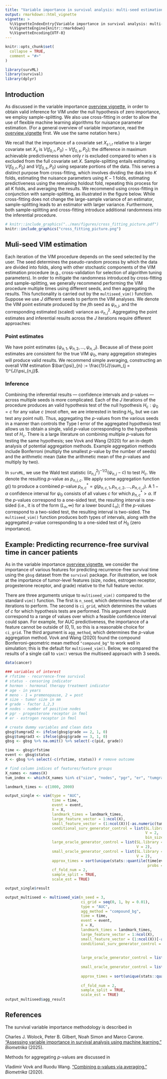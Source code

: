 ```yaml
---
title: "Variable importance in survival analysis: multi-seed estimation"
output: rmarkdown::html_vignette
vignette: >
  %\VignetteIndexEntry{Variable importance in survival analysis: multi-seed estimation}
  %\VignetteEngine{knitr::rmarkdown}
  %\VignetteEncoding{UTF-8}
---
```


```r
knitr::opts_chunk$set(
  collapse = TRUE,
  comment = "#>"
)
```

```r
library(survML)
library(survival)
library(dplyr)
```

## Introduction

As discussed in the variable importance [overview vignette](https://cwolock.github.io/survML/articles/variable_importance.html), in order to obtain valid inference for VIM under the null hypothesis of zero importance, we employ sample-splitting. We also use cross-fitting in order to allow the use of flexible machine learning algorithms for nuisance parameter estimation. (For a general overview of variable importance, read the [overview vignette](https://cwolock.github.io/survML/articles/variable_importance.html) first. We use the same notation here.) 

We recall that the importance of a covariate set $X_{s \setminus r}$ relative to a larger covariate set $X_s$ is $V(f_{0,r}, P_0) - V(f_{0,s}, P_0)$; the difference in maximum achievable predictiveness when only $r$ is excluded compared to when $s$ is excluded from the full covariate set $X$. Sample-splitting entails estimating $V(f_{0,r}, P_0)$ and $V(f_{0,s}, P_0)$ using separate portions of the data. This serves a distinct purpose from cross-fitting, which involves dividing the data into $K$ folds, estimating the nuisance parameters using $K-1$ folds, estimating predictiveness using the remaining holdout fold, repeating this process for all $K$ folds, and averaging the results. We recommend using cross-fitting in conjunction with sample-splitting, as illustrated in the figure below. While cross-fitting does not change the large-sample variance of an estimator, sample-splitting leads to an estimator with larger variance. Furthermore, both sample-splitting and cross-fitting introduce additional randomness into the inferential procedure. 

<!-- ![](cross_fitting_picture.pdf){width=600px} -->

```r
# knitr::include_graphics("../man/figures/cross_fitting_picture.pdf")
knitr::include_graphics("cross_fitting_picture.png")
```

## Muli-seed VIM estimation

Each iteration of the VIM procedure depends on the seed selected by the user. The seed determines the pseudo-random process by which the data are divided into folds, along with other stochastic components of the VIM estimation procedure (e.g., cross-validation for selection of algorithm tuning parameters). In order to mitigate the randomness introduced by cross-fitting and sample-splitting, we generally recommend performing the VIM procedure multiple times using different seeds, and then aggregating the results. This functionality is carried out by the `multiseed_vim()` function. Suppose we use $J$ different seeds to perform the VIM analyses. We denote the VIM point estimate produced by the $j$th seed as $\psi_{n,j}$, and the corresponding estimated (scaled) variance as $\sigma^2_{n,j}$. Aggregating the point estimates and inferential results across the $J$ iterations require different approaches: 

### Point estimates
We have point estimates $\{\psi_{n,1}, \psi_{n,2}, \ldots, \psi_{n,J}\}$. Because all of these point estimates are consistent for the true VIM $\psi_{0}$, many aggregation strategies will produce valid results. We recommend simple averaging, constructing an overall VIM estimation $\bar{\psi}_{n} := \frac{1}{J}\sum_{j = 1}^{J}\psi_{n,j}$. 

### Inference 
Combining the inferential results --- confidence intervals and p-values --- across multiple seeds is more complicated. Each of the $J$ iterations of the procedure produces an valid hypothesis test of the null hypothesis $H_{c}: \psi_0 = c$ for any value $c$ (most often, we are interested in testing $H_0$, but we can test any point null). Thus, aggregating the $p$-values from the various seeds in a manner than controls the Type I error of the aggregated hypothesis test allows us to obtain a single, valid $p$-value corresponding to the hypothesis test of $H_c$. There is a large literature on combining multiple $p$-values for testing the same hypothesis; see Vovk and Wang (2020) for an in-depth analysis of potential aggregation methods. Example aggregation methods include Bonferroni (multiply the smallest $p$-value by the number of seeds) and the arithmetic mean (take the arithmetic mean of the $p$-values and multiply by two). 

In `survML`, we use the Wald test statistic $(\sigma^2_{n,j})^{-1/2}(\psi_{n,j} - c)$ to test $H_c$. We denote the resulting $p$-value as $p_{n,j,c}$. We apply some aggregation function $g()$ to produce a combined $p$-value $p^*_{n,c} = g(p_{n,c,1}, p_{n,c,2}, \ldots, p_{n,c,J})$. A $1-\alpha$ confidence interval for $\psi_0$ consists of all values $c$ for which $p^*_{n,c} > \alpha$. If the $p$-values correspond to a one-sided test, the resulting interval is one-sided (i.e., it is of the form $(L_n, \infty)$ for a lower bound $L_n$); if the $p$-values correspond to a two-sided test, the resulting interval is two-sided. The `multiseed_vim()` function produces both types of intervals, along with the aggregated $p$-value corresponding to a one-sided test of $H_0$ (zero importance). 

## Example: Predicting recurrence-free survival time in cancer patients

As in the variable importance [overview vignette](https://cwolock.github.io/survML/articles/variable_importance.html), we consider the importance of various features for predicting recurrence-free survival time using the `gbsg` dataset from the `survival` package. For illustration, we look at the importance of tumor-level features (size, nodes, estrogen receptor, progesterone receptor, and grade) relative to the full feature vector. 

There are three arguments unique to `multiseed_vim()` compared to the standard `vim()` function. The first is `n_seed`, which determines the number of iterations to perform. The second is `ci_grid`, which determines the values of $c$ for which hypothesis tests are performed. This argument should correspond to a range of values over which a feasible confidence interval could span. For example, for AUC predictiveness, the importance of a feature cannot be outside of $(0,1)$, so this is a reasonable choice for `ci_grid`. The third argument is `agg_method`, which determines the $p$-value aggregation method. Vovk and Wang (2020) found the compound Bonferroni-geometric mean method `"compound_bg"` to work well in simulation; this is the default for `multiseed_vim()`. Below, we compared the results of a single call to `vim()` versus the multiseed approach with 3 seeds. 


```r
data(cancer)

### variables of interest
# rfstime - recurrence-free survival
# status - censoring indicator
# hormon - hormonal therapy treatment indicator
# age - in years
# meno - 1 = premenopause, 2 = post
# size - tumor size in mm
# grade - factor 1,2,3
# nodes - number of positive nodes
# pgr - progesterone receptor in fmol
# er - estrogen receptor in fmol

# create dummy variables and clean data
gbsg$tumgrad2 <- ifelse(gbsg$grade == 2, 1, 0)
gbsg$tumgrad3 <- ifelse(gbsg$grade == 3, 1, 0)
gbsg <- gbsg %>% na.omit() %>% select(-c(pid, grade))

time <- gbsg$rfstime
event <- gbsg$status
X <- gbsg %>% select(-c(rfstime, status)) # remove outcome 

# find column indices of features/feature groups
X_names <- names(X)
tum_index <- which(X_names %in% c("size", "nodes", "pgr", "er", "tumgrad2", "tumgrad3"))

landmark_times <- c(1000, 2000)

output_single <- vim(type = "AUC",
                     time = time,
                     event = event,
                     X = X,
                     landmark_times = landmark_times,
                     large_feature_vector = 1:ncol(X),
                     small_feature_vector = (1:ncol(X))[-as.numeric(tum_index)],
                     conditional_surv_generator_control = list(SL.library = c("SL.mean", "SL.glm"),
                                                               V = 2,
                                                               bin_size = 0.5),
                     large_oracle_generator_control = list(SL.library = c("SL.mean", "SL.glm"),
                                                           V = 2),
                     small_oracle_generator_control = list(SL.library = c("SL.mean", "SL.glm"),
                                                           V = 2),
                     approx_times = sort(unique(stats::quantile(time[event == 1 & time <= max(landmark_times)],
                                                                probs = seq(0, 1, by = 0.025)))),
                     cf_fold_num = 2,
                     sample_split = TRUE,
                     scale_est = TRUE)

output_single$result

output_multiseed <- multiseed_vim(n_seed = 3,
                                  ci_grid = seq(0, 1, by = 0.01),
                                  type = "AUC",
                                  agg_method = "compound_bg",
                                  time = time,
                                  event = event,
                                  X = X,
                                  landmark_times = landmark_times,
                                  large_feature_vector = 1:ncol(X),
                                  small_feature_vector = (1:ncol(X))[-as.numeric(tum_index)],
                                  conditional_surv_generator_control = list(SL.library = c("SL.mean", "SL.glm"),
                                                                            V = 2,
                                                                            bin_size = 0.5),
                                  large_oracle_generator_control = list(SL.library = c("SL.mean", "SL.glm"),
                                                                        V = 2),
                                  small_oracle_generator_control = list(SL.library = c("SL.mean", "SL.glm"),
                                                                        V = 2),
                                  approx_times = sort(unique(stats::quantile(time[event == 1 & time <= max(landmark_times)],
                                                                             probs = seq(0, 1, by = 0.025)))),
                                  cf_fold_num = 2,
                                  sample_split = TRUE,
                                  scale_est = TRUE)
output_multiseed$agg_result
```


## References 

The survival variable importance methodology is described in

Charles J. Wolock, Peter B. Gilbert, Noah Simon and Marco Carone. ["Assessing variable importance in survival analysis using machine learning."](https://doi.org/10.1093/biomet/asae061) *Biometrika* (2025). 

Methods for aggregating $p$-values are discussed in 

Vladimir Vovk and Ruodu Wang. ["Combining p-values via averaging."](https://doi.org/10.1093/biomet/asaa027) *Biometrika* (2020). 

